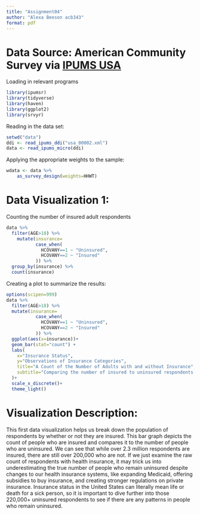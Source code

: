 ```yaml
---
title: "Assignment04"
author: "Alexa Beeson acb343"
format: pdf
---
```


# Data Source: American Community Survey via [IPUMS USA](https://usa.ipums.org/usa/)

Loading in relevant programs

```r
library(ipumsr)
library(tidyverse)
library(haven)
library(ggplot2)
library(srvyr)
```

Reading in the data set:

```r
setwd("data")
ddi <- read_ipums_ddi("usa_00002.xml")
data <- read_ipums_micro(ddi)
```

Applying the appropriate weights to the sample:

```r
wdata <- data %>%
    as_survey_design(weights=HHWT)
```

# Data Visualization 1:

Counting the number of insured adult respondents
```r
data %>%
  filter(AGE>18) %>%
    mutate(insurance=
           case_when(
             HCOVANY==1 ~ "Uninsured",
             HCOVANY==2 ~ "Insured"
           )) %>%
  group_by(insurance) %>%
  count(insurance)
```
Creating a plot to summarize the results:
```r
options(scipen=999)
data %>%
  filter(AGE>18) %>%
  mutate(insurance=
           case_when(
             HCOVANY==1 ~ "Uninsured",
             HCOVANY==2 ~ "Insured"
           )) %>%
  ggplot(aes(x=insurance))+
  geom_bar(stat="count") +
  labs(
    x="Insurance Status",
    y="Observations of Insurance Categories",
    title="A Count of the Number of Adults with and without Insurance",
    subtitle="Comparing the number of insured to uninsured respondents in 2019"
  )+
  scale_x_discrete()+
  theme_light()
```
# Visualization Description:
This first data visualization helps us break down the population of respondents by whether or not they are insured. This bar graph depicts the count of people who are insured and compares it to the number of people who are uninsured. We can see that while over 2.3 million respondents are insured, there are still over 200,000 who are not. If we just examine the raw count of respondents with health insurance, it may trick us into underestimating the true number of people who remain uninsured despite changes to our health insurance systems, like expanding Medicaid, offering subsidies to buy insurance, and creating stronger regulations on private insurance. Insurance status in the United States can literally mean life or death for a sick person, so it is important to dive further into those 220,000+ uninsured respondents to see if there are any patterns in people who remain uninsured.